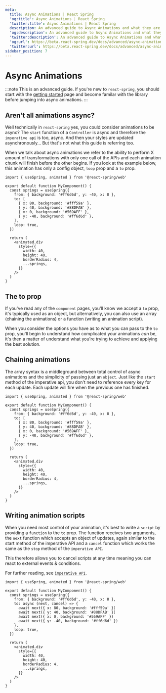 ```yaml
---
meta:
  title: Async Animations | React Spring
  'og:title': Async Animations | React Spring
  'twitter:title': Async Animations | React Spring
  description: An advanced guide to Async Animations and what they are in React Spring.
  'og:description': An advanced guide to Async Animations and what they are in React Spring.
  'twitter:description': An advanced guide to Async Animations and what they are in React Spring.
  'og:url': https://beta.react-spring.dev/docs/advanced/async-animations
  'twitter:url': https://beta.react-spring.dev/docs/advanced/async-animations
sidebar_position: 7
---
```


# Async Animations

:::note
This is an advanced guide. If you're new to `react-spring`, you should start with the [getting started](/docs/getting-started) page
and become familar with the library before jumping into async animations.
:::

## Aren't all animations async?

Well technically in `react-spring` yes, you could consider animations to be async? The `start` function of a `Controller` is async and therefore
the `imperative api` is too, async. And then your styles are updated asynchronously... But that's not what this guide is referring too.

When we talk about async animations we refer to the ability to perform X amount of transformations with only one call of the APIs and each
animation chunk will finish before the other begins. If you look at the example below, this animation has only a config object, `loop` prop
and a `to` prop.

```tsx live=true showCode=false
import { useSpring, animated } from '@react-spring/web'

export default function MyComponent() {
  const springs = useSpring({
    from: { background: '#ff6d6d', y: -40, x: 0 },
    to: [
      { x: 80, background: '#fff59a' },
      { y: 40, background: '#88DFAB' },
      { x: 0, background: '#569AFF' },
      { y: -40, background: '#ff6d6d' },
    ],
    loop: true,
  })

  return (
    <animated.div
      style={{
        width: 40,
        height: 40,
        borderRadius: 4,
        ...springs,
      }}
    />
  )
}
```

## The to prop

If you've read any of the `component` pages, you'll know we accept a `to` prop, it's typically used as an object,
but alternatively, you can also use an array (chaining the animations) or a function (writing an animation script).

When you consider the options you have as to what you can pass to the `to` prop, you'll begin to understand how complicated
your animations _can_ be, it's then a matter of understand what you're trying to achieve and applying the best solution.

## Chaining animations

The array syntax is a middleground between total control of async animations and the simplicity of passing just an `object`.
Just like the `start` method of the imperative api, you don't need to reference every key for each update. Each update will fire
when the previous one has finished.

```tsx lines=6-11 live=true defaultOpen=true
import { useSpring, animated } from '@react-spring/web'

export default function MyComponent() {
  const springs = useSpring({
    from: { background: '#ff6d6d', y: -40, x: 0 },
    to: [
      { x: 80, background: '#fff59a' },
      { y: 40, background: '#88DFAB' },
      { x: 0, background: '#569AFF' },
      { y: -40, background: '#ff6d6d' },
    ],
    loop: true,
  })

  return (
    <animated.div
      style={{
        width: 40,
        height: 40,
        borderRadius: 4,
        ...springs,
      }}
    />
  )
}
```

## Writing animation scripts

When you need most control of your animation, it's best to write a `script` by providing a `function` to the `to` prop.
The function receives two arguments, the `next` function which accepts an object of updates, again similar to the start
method of the imperative API and a `cancel` function which works the same as the `stop` method of the `imperative API`.

This therefore allows you to cancel scripts at any time meaning you can react to external events & conditions.

For further reading, see [`imperative API`](/docs/advanced/spring-ref#stop).

```tsx lines=6-11 live=true defaultOpen=true
import { useSpring, animated } from '@react-spring/web'

export default function MyComponent() {
  const springs = useSpring({
    from: { background: '#ff6d6d', y: -40, x: 0 },
    to: async (next, cancel) => {
      await next({ x: 80, background: '#fff59a' })
      await next({ y: 40, background: '#88DFAB' })
      await next({ x: 0, background: '#569AFF' })
      await next({ y: -40, background: '#ff6d6d' })
    },
    loop: true,
  })

  return (
    <animated.div
      style={{
        width: 40,
        height: 40,
        borderRadius: 4,
        ...springs,
      }}
    />
  )
}
```
